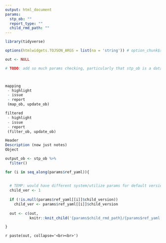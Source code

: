 ```yaml
---
output: html_document
params:
  stp_ob: ""
  report_type: ""
  child_rmd_path: ""
---
```


```r
library(tidyverse)

options(htmlwidgets.TOJSON_ARGS = list(na = 'string')) # option_chunk$set didn't work, ideas why?
```

``` r

out <- NULL

# TODO: add so much params checking, particularly that stp_ob is a dataframe object and that there exists rows to display



mapping
 - highlight
 - issue
 - report
 (map_ob, update_ob)

filtered
 - highlight
 - issue
 - report
 (filter_ob, update_ob)

Header
Description (now just notes)
Object

output_ob <- stp_ob %>%
  filter()

for (i in seq_along(params$ref_yaml)){
  
  
  # TEMP: would have different system/utilize params for default versions
  child_ver <- 1
  
  if (!is.null(params$ref_yaml[[i]]$child_version))
    child_ver <- params$ref_yaml[[i]]$child_version
  
  out <- c(out,
           knitr::knit_child('{params$child_rmd_path}/{params$ref_yaml[[i]]$type}_{child_ver}.Rmd' %>% glue::glue()))

}

```

`r paste(out, collapse='<br><br>')`
